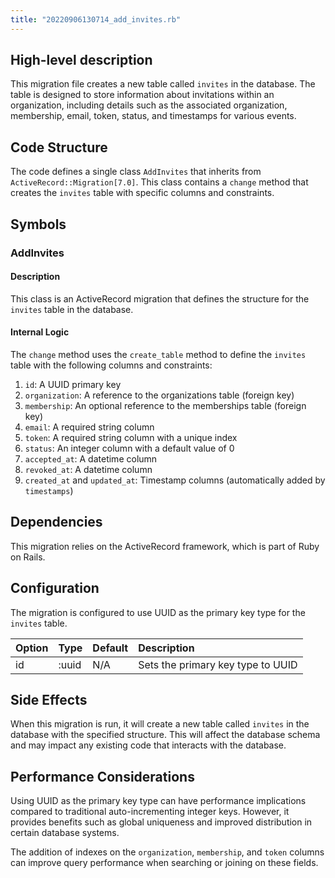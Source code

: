 ```yaml
---
title: "20220906130714_add_invites.rb"
---
```


## High-level description
This migration file creates a new table called `invites` in the database. The table is designed to store information about invitations within an organization, including details such as the associated organization, membership, email, token, status, and timestamps for various events.

## Code Structure
The code defines a single class `AddInvites` that inherits from `ActiveRecord::Migration[7.0]`. This class contains a `change` method that creates the `invites` table with specific columns and constraints.

## Symbols

### AddInvites
#### Description
This class is an ActiveRecord migration that defines the structure for the `invites` table in the database.

#### Internal Logic
The `change` method uses the `create_table` method to define the `invites` table with the following columns and constraints:

1. `id`: A UUID primary key
2. `organization`: A reference to the organizations table (foreign key)
3. `membership`: An optional reference to the memberships table (foreign key)
4. `email`: A required string column
5. `token`: A required string column with a unique index
6. `status`: An integer column with a default value of 0
7. `accepted_at`: A datetime column
8. `revoked_at`: A datetime column
9. `created_at` and `updated_at`: Timestamp columns (automatically added by `timestamps`)

## Dependencies
This migration relies on the ActiveRecord framework, which is part of Ruby on Rails.

## Configuration
The migration is configured to use UUID as the primary key type for the `invites` table.

| Option | Type | Default | Description |
|:-------|:-----|:--------|:------------|
| id | :uuid | N/A | Sets the primary key type to UUID |

## Side Effects
When this migration is run, it will create a new table called `invites` in the database with the specified structure. This will affect the database schema and may impact any existing code that interacts with the database.

## Performance Considerations
Using UUID as the primary key type can have performance implications compared to traditional auto-incrementing integer keys. However, it provides benefits such as global uniqueness and improved distribution in certain database systems.

The addition of indexes on the `organization`, `membership`, and `token` columns can improve query performance when searching or joining on these fields.